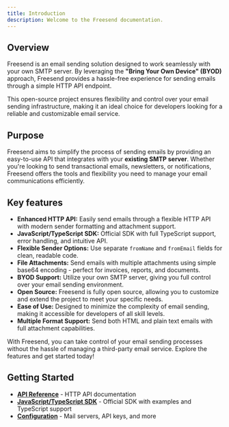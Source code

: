```yaml
---
title: Introduction
description: Welcome to the Freesend documentation.
---
```


## Overview

Freesend is an email sending solution designed to work seamlessly with your own SMTP server. By leveraging the **"Bring Your Own Device" (BYOD)** approach, Freesend provides a hassle-free experience for sending emails through a simple HTTP API endpoint.

This open-source project ensures flexibility and control over your email sending infrastructure, making it an ideal choice for developers looking for a reliable and customizable email service.

## Purpose

Freesend aims to simplify the process of sending emails by providing an easy-to-use API that integrates with your **existing SMTP server**. Whether you're looking to send transactional emails, newsletters, or notifications, Freesend offers the tools and flexibility you need to manage your email communications efficiently.

## Key features

- **Enhanced HTTP API:** Easily send emails through a flexible HTTP API with modern sender formatting and attachment support.
- **JavaScript/TypeScript SDK:** Official SDK with full TypeScript support, error handling, and intuitive API.
- **Flexible Sender Options:** Use separate `fromName` and `fromEmail` fields for clean, readable code.
- **File Attachments:** Send emails with multiple attachments using simple base64 encoding - perfect for invoices, reports, and documents.
- **BYOD Support:** Utilize your own SMTP server, giving you full control over your email sending environment.
- **Open Source:** Freesend is fully open source, allowing you to customize and extend the project to meet your specific needs.
- **Ease of Use:** Designed to minimize the complexity of email sending, making it accessible for developers of all skill levels.
- **Multiple Format Support:** Send both HTML and plain text emails with full attachment capabilities.

With Freesend, you can take control of your email sending processes without the hassle of managing a third-party email service. Explore the features and get started today!

## Getting Started

- **[API Reference](/docs/api/send-email)** - HTTP API documentation
- **[JavaScript/TypeScript SDK](/docs/sdk)** - Official SDK with examples and TypeScript support
- **[Configuration](/docs/configuration/mail-server)** - Mail servers, API keys, and more